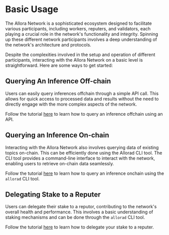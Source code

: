 # Basic Usage

The Allora Network is a sophisticated ecosystem designed to facilitate various participants, including workers, reputers, and validators, each playing a crucial role in the network's functionality and integrity. Spinning up these different network participants involves a deep understanding of the network's architecture and protocols.

Despite the complexities involved in the setup and operation of different participants, interacting with the Allora Network on a basic level is straightforward. Here are some ways to get started:

## Querying An Inference Off-chain

Users can easily query inferences offchain through a simple API call. This allows for quick access to processed data and results without the need to directly engage with the more complex aspects of the network.

Follow the tutorial [here](/devs/consumers/offchain-query-existing-topics) to learn how to query an inference offchain using an API.

## Querying an Inference On-chain

Interacting with the Allora Network also involves querying data of existing topics on-chain. This can be efficiently done using the Allorad CLI tool. The CLI tool provides a command-line interface to interact with the network, enabling users to retrieve on-chain data seamlessly.

Follow the tutorial [here](/devs/consumers/onchain-query-existing-data) to learn how to query an inference onchain using the `allorad` CLI tool.

## Delegating Stake to a Reputer

Users can delegate their stake to a reputor, contributing to the network's overall health and performance. This involves a basic understanding of staking mechanisms and can be done through the `allorad` CLI tool.

Follow the tutorial [here](/devs/reference/allorad#delegate-stake-to-a-reputer-for-a-topic) to learn how to delegate your stake to a reputer.